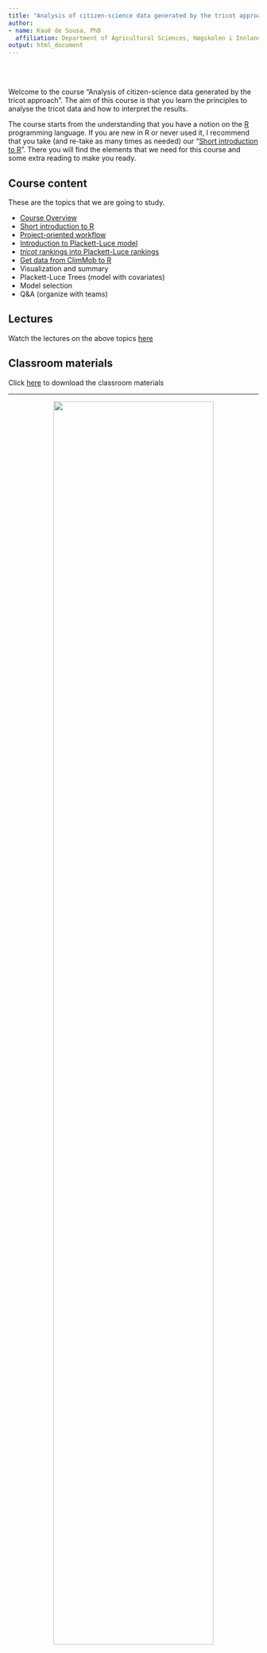 ```yaml
---
title: "Analysis of citizen-science data generated by the tricot approach"
author:
- name: Kauê de Sousa, PhD
  affiliation: Department of Agricultural Sciences, Høgskolen i Innlandet, Hamar, Norway <br> Digital Inclusion, Alliance of Bioversity International and CIAT, Rome, Italy
output: html_document
---
```

  
\
\

Welcome to the course "Analysis of citizen-science data generated by the tricot approach". The aim of this course is that you learn the principles to analyse the tricot data and how to interpret the results.  

The course starts from the understanding that you have a notion on the [R](https://www.r-project.org/) programming language. If you are new in R or never used it, I recommend that you take (and re-take as many times as needed) our "[Short introduction to R](02_introduction_to_R.html)". There you will find the elements that we need for this course and some extra reading to make you ready.

## Course content

These are the topics that we are going to study. 

* [Course Overview](01_course_overview.html)
* [Short introduction to R](02_introduction_to_R.html)
* [Project-oriented workflow](03_project_oriented_workflow.html)
* [Introduction to Plackett-Luce model](04_introduction_plmodel.html)
* [*tricot* rankings into Plackett-Luce rankings](05_tricot_into_plrank.html)
* [Get data from ClimMob to R](06_climmob_into_r.Rmd)
* Visualization and summary
* Plackett-Luce Trees (model with covariates)
* Model selection 
* Q&A (organize with teams)

## Lectures

Watch the lectures on the above topics [here]()

## Classroom materials

Click [here]() to download the classroom materials

-----

<center>
<img src="img/logos.png" width="80%"/>
</center>